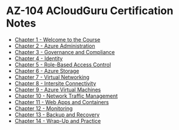 # AZ-104 ACloudGuru Certification Notes
* [Chapter 1 - Welcome to the Course](/posts/microsoft/azure/az-104/cert-notes/acloudguru/chapter1/chapter1-about-the-exam)
* [Chapter 2 - Azure Administration](/posts/microsoft/azure/az-104/cert-notes/acloudguru/chapter2/chapter2-understanding-azure-resource-manager)
* [Chapter 3 - Governance and Compliance](/posts/microsoft/azure/az-104/cert-notes/acloudguru/chapter3/chapter3-managing-subscriptions)
* [Chapter 4 - Identity](/posts/microsoft/azure/az-104/cert-notes/acloudguru/chapter4/chapter4-introduction-to-section)
* [Chapter 5 - Role-Based Access Control](/posts/microsoft/azure/az-104/cert-notes/acloudguru/chapter5/chapter5-understanding-in-azure)
* [Chapter 6 - Azure Storage](/posts/microsoft/azure/az-104/cert-notes/acloudguru/chapter6/chapter6-understanding-storage-accounts)
* [Chapter 7 - Virtual Networking](/posts/microsoft/azure/az-104/cert-notes/acloudguru/chapter7/chapter7-conceptualizing-virtual-networks)
* [Chapter 8 - Intersite Connectivity](/posts/microsoft/azure/az-104/cert-notes/acloudguru/chapter8/chapter8-configuring-azure-vnet-peering)
* [Chapter 9 - Azure Virtual Machines](/posts/microsoft/azure/az-104/cert-notes/acloudguru/chapter9/chapter9-creating-and-managing-virtual-machines-part1)
* [Chapter 10 - Network Traffic Management](/posts/microsoft/azure/az-104/cert-notes/acloudguru/chapter10/chapter10-introducing-azure-load-balancer)
* [Chapter 11 - Web Apps and Containers](/posts/microsoft/azure/az-104/cert-notes/acloudguru/chapter11/chapter11-creating-an-app-service-plan)
* [Chapter 12 - Monitoring](/posts/microsoft/azure/az-104/cert-notes/acloudguru/chapter12/chapter12-using-azure-monitor)
* [Chapter 13 - Backup and Recovery](/posts/microsoft/azure/az-104/cert-notes/acloudguru/chapter13/chapter13-understanding-disaster-recovery)
* [Chapter 14 - Wrap-Up and Practice](/posts/microsoft/azure/az-104/cert-notes/acloudguru/chapter14/chapter14-practice-exam)